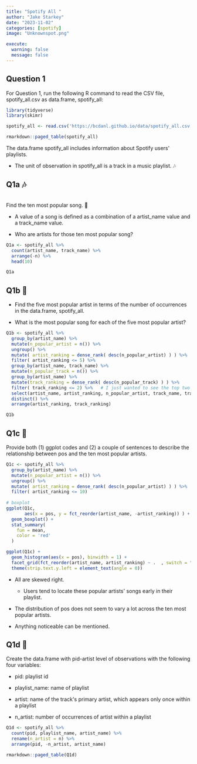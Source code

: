 ```yaml
---
title: "Spotify All "
author: "Jake Starkey"
date: "2023-11-02"
categories: [spotify]
image: "Unknownspot.png"

execute: 
  warning: false
  message: false
---
```


## Question 1

For Question 1, run the following R command to read the CSV file, spotify_all.csv as data.frame, spotify_all:

```r
library(tidyverse)
library(skimr)
```

```r
spotify_all <- read.csv('https://bcdanl.github.io/data/spotify_all.csv')
```

```r
rmarkdown::paged_table(spotify_all)
```

The data.frame spotify_all includes information about Spotify users\' playlists.

-   The unit of observation in spotify_all is a track in a music playlist. 🎶

## **Q1a 🎶**

\
Find the ten most popular song. 🎵

-   A value of a song is defined as a combination of a artist_name value and a track_name value.

-   Who are artists for those ten most popular song?

```r
Q1a <- spotify_all %>% 
  count(artist_name, track_name) %>% 
  arrange(-n) %>% 
  head(10)

Q1a
```

## **Q1b 🎼**

-   Find the five most popular artist in terms of the number of occurrences in the data.frame, spotify_all.

-   What is the most popular song for each of the five most popular artist?

```r
Q1b <- spotify_all %>% 
  group_by(artist_name) %>% 
  mutate(n_popular_artist = n()) %>% 
  ungroup() %>% 
  mutate( artist_ranking = dense_rank( desc(n_popular_artist) ) ) %>% 
  filter( artist_ranking <= 5) %>% 
  group_by(artist_name, track_name) %>% 
  mutate(n_popular_track = n()) %>% 
  group_by(artist_name) %>% 
  mutate(track_ranking = dense_rank( desc(n_popular_track) ) ) %>% 
  filter( track_ranking <= 2) %>%   # I just wanted to see the top two tracks for each artist
  select(artist_name, artist_ranking, n_popular_artist, track_name, track_ranking, n_popular_track) %>% 
  distinct() %>% 
  arrange(artist_ranking, track_ranking)

Q1b
```

## **Q1c 🎹**

Provide both (1) ggplot codes and (2) a couple of sentences to describe the relationship between pos and the ten most popular artists.

```r
Q1c <- spotify_all %>% 
  group_by(artist_name) %>% 
  mutate(n_popular_artist = n()) %>% 
  ungroup() %>% 
  mutate( artist_ranking = dense_rank( desc(n_popular_artist) ) ) %>% 
  filter( artist_ranking <= 10) 
  
# boxplot
ggplot(Q1c,
       aes(x = pos, y = fct_reorder(artist_name, -artist_ranking)) ) +
  geom_boxplot() +
  stat_summary(
    fun = mean,
    color = 'red'
  )
```

```r
ggplot(Q1c) +
  geom_histogram(aes(x = pos), binwidth = 1) + 
  facet_grid(fct_reorder(artist_name, artist_ranking) ~ .  , switch = "y") +
  theme(strip.text.y.left = element_text(angle = 0))
```

-   All are skewed right.

    -   Users tend to locate these popular artists\' songs early in their playlist.

-   The distribution of pos does not seem to vary a lot across the ten most popular artists.

-   Anything noticeable can be mentioned.

## **Q1d 🎵**

Create the data.frame with pid-artist level of observations with the following four variables:

-   pid: playlist id

-   playlist_name: name of playlist

-   artist: name of the track\'s primary artist, which appears only once within a playlist

-   n_artist: number of occurrences of artist within a playlist

```r
Q1d <- spotify_all %>% 
  count(pid, playlist_name, artist_name) %>% 
  rename(n_artist = n) %>% 
  arrange(pid, -n_artist, artist_name)
```

```r
rmarkdown::paged_table(Q1d)
```
